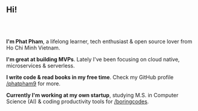 <h2 style="margin-bottom: 4rem;">Hi!</h2>

**I'm Phat Pham**, a lifelong learner, tech enthusiast & open source lover from Ho Chi Minh Vietnam.

**I'm great at building MVPs**. Lately I've been focusing on cloud native, microservices & serverless.

**I write code & read books in my free time**. Check my GitHub profile [/phatpham9](https://github.com/phatpham9) for more.

**Currently I'm working at my own startup**, studying M.S. in Computer Science (AI) & coding productivity tools for [/boringcodes](https://github.com/boringcodes).
